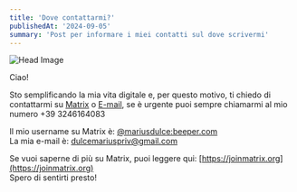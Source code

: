 ```yaml
---
title: 'Dove contattarmi?' 
publishedAt: '2024-09-05'
summary: 'Post per informare i miei contatti sul dove scrivermi'
---
```


![Head Image](https://images.unsplash.com/photo-1525598912003-663126343e1f?q=80&w=1470&auto=format&fit=crop&ixlib=rb-4.0.3&ixid=M3wxMjA3fDB8MHxwaG90by1wYWdlfHx8fGVufDB8fHx8fA%3D%3D)

Ciao!

Sto semplificando la mia vita digitale e, per questo motivo, ti chiedo di contattarmi su [Matrix](https://matrix.to/#/@mariusdulce:beeper.com) o [E-mail](mailto:dulcemariuspriv@gmail.com), se è urgente puoi sempre chiamarmi al mio numero +39 3246164083

Il mio username su Matrix è: [@mariusdulce:beeper.com](https://matrix.to/#/@mariusdulce:beeper.com) \
La mia e-mail è: [dulcemariuspriv@gmail.com](mailto:dulcemariuspriv@gmail.com)

Se vuoi saperne di più su Matrix, puoi leggere qui: [https://joinmatrix.org](https://joinmatrix.org) \
Spero di sentirti presto!